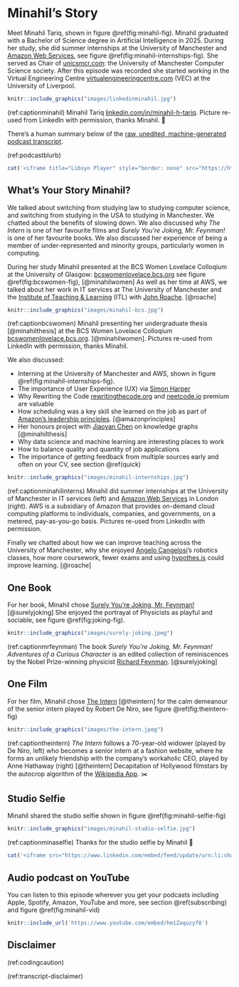 # Minahil's Story {#minahil}

Meet Minahil Tariq, shown in figure \@ref(fig:minahil-fig). Minahil graduated with a Bachelor of Science degree in Artificial Intelligence in 2025. During her study, she did summer internships at the University of Manchester and [Amazon Web Services](https://en.wikipedia.org/wiki/Amazon_Web_Services), see figure \@ref(fig:minahil-internships-fig). She served as Chair of [unicsmcr.com](https://unicsmcr.com): the University of Manchester Computer Science society. After this episode was recorded she started working in the Virtual Engineering Centre [virtualengineeringcentre.com](https://www.virtualengineeringcentre.com/) (VEC) at the University of Liverpool.

```r
knitr::include_graphics("images/linkedinminahil.jpg")
```
(ref:captionminahil) Minahil Tariq [linkedin.com/in/minahil-h-tariq](https://uk.linkedin.com/in/minahil-h-tariq). Picture re-used from LinkedIn with permission, thanks Minahil. 🙏

There's a human summary below of the [raw, unedited, machine-generated podcast transcript](https://github.com/dullhunk/cdyf/blob/master/raw-transcript-minahil.md).

(ref:podcastblurb)


```r
cat('<iframe title="Libsyn Player" style="border: none" src="https://html5-player.libsyn.com/embed/episode/id/37399310/height/90/theme/custom/thumbnail/yes/direction/forward/render-playlist/no/custom-color/000000/" height="90" width="100%" scrolling="no"  allowfullscreen="" webkitallowfullscreen="true" mozallowfullscreen="true" allowfullscreen="true" msallowfullscreen="true" style="border: none;"></iframe>')
```

## What's Your Story Minahil? {#minahil-story}

We talked about switching from studying law to studying computer science, and switching from studying in the USA to studying in Manchester. We chatted about the benefits of slowing down. We also discussed why _The Intern_ is one of her favourite films and _Surely You're Joking, Mr. Feynman!_ is one of her favourite books. We also discussed her experience of being a member of under-represented and minority groups, particularly women in computing.

During her study Minahil presented at the BCS Women Lovelace Colloqium at the University of Glasgow: [bcswomenlovelace.bcs.org](https://bcswomenlovelace.bcs.org/) see figure \@ref(fig:bcswomen-fig), [@minahilwomen] As well as her time at AWS, we talked about her work in IT services at The University of Manchester and the [Institute of Teaching & Learning](https://www.staffnet.manchester.ac.uk/umitl/) (ITL) with [John Roache](https://research.manchester.ac.uk/en/persons/john-roache). [@roache]

```r
knitr::include_graphics("images/minahil-bcs.jpg")
```
(ref:captionbcswomen) Minahil presenting her undergraduate thesis [@minahilthesis] at the BCS Women Lovelace Colloqium [bcswomenlovelace.bcs.org](https://bcswomenlovelace.bcs.org/). [@minahilwomen]. Pictures re-used from LinkedIn with permission, thanks Minahil.

We also discussed:

* Interning at the University of Manchester and AWS, shown in figure \@ref(fig:minahil-internships-fig).
* The importance of User Experience (UX) via [Simon Harper](https://research.manchester.ac.uk/en/persons/simon.harper)
* Why Rewriting the Code [rewritingthecode.org](https://rewritingthecode.org) and [neetcode.io](https://neetcode.io/) premium are valuable 
* How scheduling was a key skill she learned on the job as part of [Amazon's leadership principles](https://www.amazon.jobs/content/en/our-workplace/leadership-principles). [@amazonprinciples]
* Her honours project with [Jiaoyan Chen](https://chenjiaoyan.github.io/) on knowledge graphs [@minahilthesis] 
* Why data science and machine learning are interesting places to work
* How to balance quality and quantity of job applications 
* The importance of getting feedback from multiple sources early and often on your CV, see section \@ref(quick)


```r
knitr::include_graphics("images/minahil-internships.jpg")
```
(ref:captionminahilinterns) Minahil did summer internships at the University of Manchester in IT services (left) and [Amazon Web Services](https://en.wikipedia.org/wiki/Amazon_Web_Services) in London (right). AWS is a subsidiary of Amazon that provides on-demand cloud computing platforms to individuals, companies, and governments, on a metered, pay-as-you-go basis. Pictures re-used from LinkedIn with permission.

Finally we chatted about how we can improve teaching across the University of Manchester, why she enjoyed [Angelo Cangelosi](https://research.manchester.ac.uk/en/persons/angelo.cangelosi)'s robotics classes, how more coursework, fewer exams and using [hypothes.is](https://www.hypothes.is/) could improve learning. [@roache]


## One Book {#minahil-book}

For her book, Minahil chose [Surely You're Joking, Mr. Feynman!](https://en.wikipedia.org/wiki/Surely_You%27re_Joking,_Mr._Feynman!) [@surelyjoking] She enjoyed the portrayal of Physicists as playful and sociable, see figure \@ref(fig:joking-fig).

```r
knitr::include_graphics("images/surely-joking.jpeg")
```

(ref:captionmrfeynman) The book _Surely You're Joking, Mr. Feynman! Adventures of a
Curious Character_ is an edited collection of reminiscences by the Nobel Prize-winning
physicist [Richard Feynman](https://en.wikipedia.org/wiki/Richard_Feynman). [@surelyjoking]


## One Film {#minahil-film}

For her film, Minahil chose [The Intern](https://en.wikipedia.org/wiki/The_Intern) [@theintern] for the calm demeanour of the senior intern played by Robert De Niro, see figure \@ref(fig:theintern-fig)

```r
knitr::include_graphics("images/the-intern.jpeg")
```

(ref:captiontheintern) _The Intern_ follows a 70-year-old widower (played by De Niro, left) who becomes a senior intern at a fashion website, where he forms an unlikely friendship with the company's workaholic CEO, played by Anne Hathaway (right) [@theintern] Decapitation of Hollywood filmstars by the autocrop algorithm of the [Wikipedia App](https://apps.apple.com/us/app/wikipedia/id324715238). ✂️


## Studio Selfie {#minahil-selfie}

Minahil shared the studio selfie shown in figure \@ref(fig:minahil-selfie-fig)

```r
knitr::include_graphics("images/minahil-studio-selfie.jpg")
```
(ref:captionminaselfie) Thanks for the studio selfie by Minahil 🤳


```r
cat('<iframe src="https://www.linkedin.com/embed/feed/update/urn:li:share:7350876417577873408" height="1343" width="504" frameborder="0" allowfullscreen="" title="Embedded post"></iframe>')
```

## Audio podcast on YouTube {#minyou}

You can listen to this episode wherever you get your podcasts including Apple, Spotify, Amazon, YouTube and more, see section \@ref(subscribing) and figure \@ref(fig:minahil-vid)

```r
knitr::include_url('https://www.youtube.com/embed/hm1Zaquzyf8')
```

## Disclaimer  


::: {.rmdcaution}

(ref:codingcaution)

(ref:transcript-disclaimer)  

:::